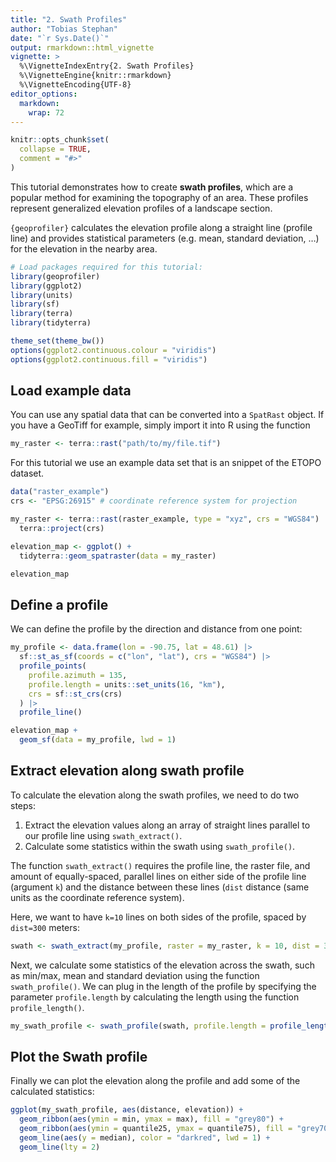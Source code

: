 ```yaml
---
title: "2. Swath Profiles"
author: "Tobias Stephan"
date: "`r Sys.Date()`"
output: rmarkdown::html_vignette
vignette: >
  %\VignetteIndexEntry{2. Swath Profiles}
  %\VignetteEngine{knitr::rmarkdown}
  %\VignetteEncoding{UTF-8}
editor_options: 
  markdown: 
    wrap: 72
---
```


```r
knitr::opts_chunk$set(
  collapse = TRUE,
  comment = "#>"
)
```

This tutorial demonstrates how to create **swath profiles**, which are a 
popular method for examining the topography of an
area. These profiles represent generalized elevation profiles of a
landscape section.

`{geoprofiler}` calculates the elevation profile along a straight line
(profile line) and provides statistical parameters (e.g. mean, standard
deviation, ...) for the elevation in the nearby area.

```r
# Load packages required for this tutorial:
library(geoprofiler)
library(ggplot2)
library(units)
library(sf)
library(terra)
library(tidyterra)

theme_set(theme_bw())
options(ggplot2.continuous.colour = "viridis")
options(ggplot2.continuous.fill = "viridis")
```

## Load example data

You can use any spatial data that can be converted into a `SpatRast`
object. If you have a GeoTiff for example, simply import it into R using
the function

```r
my_raster <- terra::rast("path/to/my/file.tif")
```

For this tutorial we use an example data set that is an snippet of the
ETOPO dataset.

```r
data("raster_example")
crs <- "EPSG:26915" # coordinate reference system for projection

my_raster <- terra::rast(raster_example, type = "xyz", crs = "WGS84") |>
  terra::project(crs)

elevation_map <- ggplot() +
  tidyterra::geom_spatraster(data = my_raster)

elevation_map
```

## Define a profile

We can define the profile by the direction and distance from one point:

```r
my_profile <- data.frame(lon = -90.75, lat = 48.61) |>
  sf::st_as_sf(coords = c("lon", "lat"), crs = "WGS84") |>
  profile_points(
    profile.azimuth = 135,
    profile.length = units::set_units(16, "km"),
    crs = sf::st_crs(crs)
  ) |>
  profile_line()

elevation_map +
  geom_sf(data = my_profile, lwd = 1)
```

## Extract elevation along swath profile

To calculate the elevation along the swath profiles, we need to do two
steps:

1.  Extract the elevation values along an array of straight lines
    parallel to our profile line using `swath_extract()`.
2.  Calculate some statistics within the swath using `swath_profile()`.


The function `swath_extract()` requires the profile line, the raster file, and 
amount of equally-spaced, parallel lines on either side of the profile line 
(argument `k`) and the distance between these lines (`dist` distance (same 
units as the coordinate reference system). 

Here, we want to have `k=10` lines on both sides of the profile, spaced by 
`dist=300` meters:

```r
swath <- swath_extract(my_profile, raster = my_raster, k = 10, dist = 300)
```

Next, we calculate some statistics of the elevation across the swath, such as 
min/max, mean and standard deviation using the function `swath_profile()`. We 
can plug in the length of the profile by specifying the parameter
`profile.length` by calculating the length using the function 
`profile_length()`.

```r
my_swath_profile <- swath_profile(swath, profile.length = profile_length(my_profile))
```

## Plot the Swath profile

Finally we can plot the elevation along the profile and add some of the 
calculated statistics:

```r
ggplot(my_swath_profile, aes(distance, elevation)) +
  geom_ribbon(aes(ymin = min, ymax = max), fill = "grey80") +
  geom_ribbon(aes(ymin = quantile25, ymax = quantile75), fill = "grey70") +
  geom_line(aes(y = median), color = "darkred", lwd = 1) +
  geom_line(lty = 2)
```
